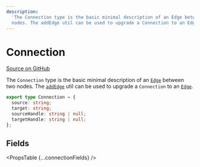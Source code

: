 ```yaml
---
description:
  'The Connection type is the basic minimal description of an Edge between two
  nodes. The addEdge util can be used to upgrade a Connection to an Edge.'
---
```



# Connection

[Source on GitHub](https://github.com/xyflow/xyflow/blob/main/packages/system/src/types/general.ts/#L29-L34)

The `Connection` type is the basic minimal description of an [`Edge`](/api-reference/types/edge)
between two nodes. The [`addEdge`](/api-reference/utils/add-edge) util can be used to upgrade
a `Connection` to an [`Edge`](/api-reference/types/edge).

```ts
export type Connection = {
  source: string;
  target: string;
  sourceHandle: string | null;
  targetHandle: string | null;
};
```

## Fields

<PropsTable {...connectionFields} />
